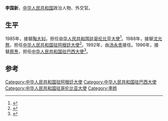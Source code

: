 '''李国新'''，[[中华人民共和国|中华人民共和国]]政治人物、外交官。

==生平==
1985年，接替[[陶大钊|陶大钊]]，担任[[中国驻哥伦比亚大使列表|中华人民共和国驻哥伦比亚大使]]<ref>{{cite web|author=中华人民共和国外交部|title=中国驻哥伦比亚历任大使|url=http://www.mfa.gov.cn/chn/pds/ziliao/wjrw/2167/2174/t9285.htm|publisher=中华人民共和国外交部|accessdate=2012-03-09}}</ref>。1988年，接替[[沈允熬|沈允熬]]，担任[[中国驻阿根廷大使列表|中华人民共和国驻阿根廷大使]]<ref>{{cite web|author=中华人民共和国外交部|title=中国驻阿根廷历任大使|url=http://www.mfa.gov.cn/chn/pds/ziliao/wjrw/2167/2174/t9278.htm|publisher=中华人民共和国外交部|accessdate=2012-03-09}}</ref>。1992年，由[[汤永贵|汤永贵]]接任。1996年，接替[[原焘|原焘]]，担任[[中国驻巴西大使列表|中华人民共和国驻巴西大使]]<ref>{{cite web|author=中华人民共和国外交部|title=中国驻巴西历任大使|url=http://www.mfa.gov.cn/chn/pds/ziliao/wjrw/2167/2174/t9282.htm|publisher=中华人民共和国外交部|accessdate=2012-03-09}}</ref>。

== 参考 ==
{{reflist}}
{{start box}}
{{s-dip}}
{{succession box|[[陶大钊|陶大钊]]|[[王嵎生|王嵎生]]|[[中国驻哥伦比亚大使列表|中华人民共和国驻哥伦比亚大使]]|1985年8月-1988年8月}}
{{succession box|[[沈允熬|沈允熬]]|[[汤永贵|汤永贵]]|[[中国驻阿根廷大使列表|中华人民共和国驻阿根廷大使]]|1988年10月-1992年11月}}
{{succession box|[[原焘|原焘]]|[[万永祥|万永祥]]|[[中国驻巴西大使列表|中华人民共和国驻巴西大使]]|1996年2月-2000年4月}}
{{end box}}
{{中国政治人物小作品}}
{{DEFAULTSORT:L}}
[[Category:中华人民共和国驻阿根廷大使|Category:中华人民共和国驻阿根廷大使]]
[[Category:中华人民共和国驻巴西大使|Category:中华人民共和国驻巴西大使]]
[[Category:中华人民共和国驻哥伦比亚大使|Category:中华人民共和国驻哥伦比亚大使]]
[[Category:李姓|Category:李姓]]